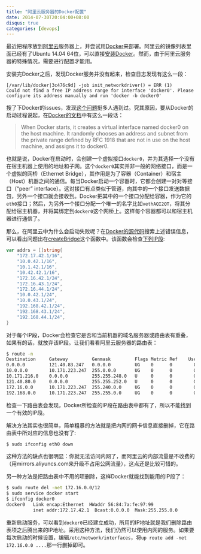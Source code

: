 ```yaml
---
title: "阿里云服务器的Docker配置"
date: 2014-07-30T20:04:00+08:00
disqus: true
categories: [devops]
---
```


最近把程序放到[阿里云](http://www.aliyun.com)服务器上，并尝试用[Docker](https://www.docker.com)来部署。阿里云的镜像列表里面已经有了Ubuntu 14.04 64位，可以直接[安装Docker](https://docs.docker.com/installation/ubuntulinux/)。然而，由于阿里云服务器的特殊情况，需要进行配置才能用。

安装完Docker之后，发现Docker服务并没有起来，检查日志发现有这么一段：

~~~ plaintext
[/var/lib/docker|3c476c9d] -job init_networkdriver() = ERR (1)
Could not find a free IP address range for interface 'docker0'. Please configure its address manually and run 'docker -b docker0'
~~~~

搜了下Docker的issues，发现[这个问题](https://github.com/docker/docker/issues/362)挺多人遇到过。究其原因，要从Docker的启动过程说起，在[Docker的文档](https://docs.docker.com/articles/networking/)中有这么一段话：

> When Docker starts, it creates a virtual interface named docker0 on the host machine. It randomly chooses an address and subnet from the private range defined by RFC 1918 that are not in use on the host machine, and assigns it to docker0.

也就是说，Docker在启动时，会创建一个虚拟接口`docker0`，并为其选择一个没有在宿主机器上使用的地址和子网。这个`docker0`其实并非一般的网络接口，而是一个虚拟的网桥（Ethernet Bridge），其作用是为了容器（Container）和宿主（Host）机器之间的通信。每当Docker启动一个容器时，它都会创建一对对等接口（"peer" interface）。这对接口有点类似于管道，向其中的一个接口发送数据包，另外一个接口就会接收到。Docker把其中的一个接口分配给容器，作为它的`eth0`接口；然后，为另外一个接口分配一个唯一的名字比如`vethAQI2QT`，将其分配给宿主机器，并将其绑定到`docker0`这个网桥上。这样每个容器都可以和宿主机器进行通信了。

那么，在阿里云中为什么会启动失败呢？在[Docker的源代码](https://github.com/docker/docker)搜索上述错误信息，可以看出问题出在[createBridge](https://github.com/docker/docker/blob/4398108433121ce2ac9942e607da20fa1680871a/daemon/networkdriver/bridge/driver.go#L246)这个函数中。该函数会检查[下列IP段](https://github.com/docker/docker/blob/503d124677f5a0221e1bf8c8ed7320a15c5e01db/daemon/networkdriver/bridge/driver.go#L53-L70):

~~~ go
var addrs = []string{
    "172.17.42.1/16",
    "10.0.42.1/16",
    "10.1.42.1/16",
    "10.42.42.1/16",
    "172.16.42.1/24",
    "172.16.43.1/24",
    "172.16.44.1/24",
    "10.0.42.1/24",
    "10.0.43.1/24",
    "192.168.42.1/24",
    "192.168.43.1/24",
    "192.168.44.1/24",
}
~~~~

对于每个IP段，Docker会检查它是否和当前机器的域名服务器或路由表有重叠，如果有的话，就放弃该IP段。让我们看看阿里云服务器的路由表：

~~~ bash
$ route -n
Destination     Gateway         Genmask         Flags Metric Ref    Use Iface
0.0.0.0         121.40.83.247   0.0.0.0         UG    0      0        0 eth1
10.0.0.0        10.171.223.247  255.0.0.0       UG    0      0        0 eth0
10.171.216.0    0.0.0.0         255.255.248.0   U     0      0        0 eth0
121.40.80.0     0.0.0.0         255.255.252.0   U     0      0        0 eth1
172.16.0.0      10.171.223.247  255.240.0.0     UG    0      0        0 eth0
192.168.0.0     10.171.223.247  255.255.0.0     UG    0      0        0 eth0
~~~~

检查一下路由表会发现，Docker所检查的IP段在路由表中都有了，所以不能找到一个有效的IP段。

解决方法其实也很简单，简单粗暴的方法就是把内网的网卡信息直接删掉，它在路由表中所对应的信息也没有了:

~~~ bash
$ sudo ifconfig eth0 down
~~~~

这种方法的缺点也很明显：你就无法访问内网了，而阿里云的内部流量是不收费的（用mirrors.aliyuncs.com来升级不占用公网流量），这点还是比较可惜的。

另一种方法是把路由表中不用的项删除，这样Docker就能找到能用的IP段了：

~~~ bash
$ sudo route del -net 172.16.0.0/12
$ sudo service docker start
$ ifconfig docker0
docker0   Link encap:Ethernet  HWaddr 56:84:7a:fe:97:99
          inet addr:172.17.42.1  Bcast:0.0.0.0  Mask:255.255.0.0
~~~~

重新启动服务，可以看到`docker0`已经建立成功，所用的IP地址就是我们删除路由表项之后腾出来的IP地址。采用这种方法，我们仍然可以使用内网的服务。如果要每次启动的时候设置，编辑`/etc/network/interfaces`，将`up route add -net 172.16.0.0 ....`那一行删掉即可。
